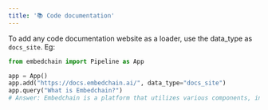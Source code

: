 ```yaml
---
title: '📚 Code documentation'
---
```


To add any code documentation website as a loader, use the data_type as `docs_site`. Eg:

```python
from embedchain import Pipeline as App

app = App()
app.add("https://docs.embedchain.ai/", data_type="docs_site")
app.query("What is Embedchain?")
# Answer: Embedchain is a platform that utilizes various components, including paid/proprietary ones, to provide what is believed to be the best configuration available. It uses LLM (Language Model) providers such as OpenAI, Anthpropic, Vertex_AI, GPT4ALL, Azure_OpenAI, LLAMA2, JINA, Ollama, Together and COHERE. Embedchain allows users to import and utilize these LLM providers for their applications.'
```
